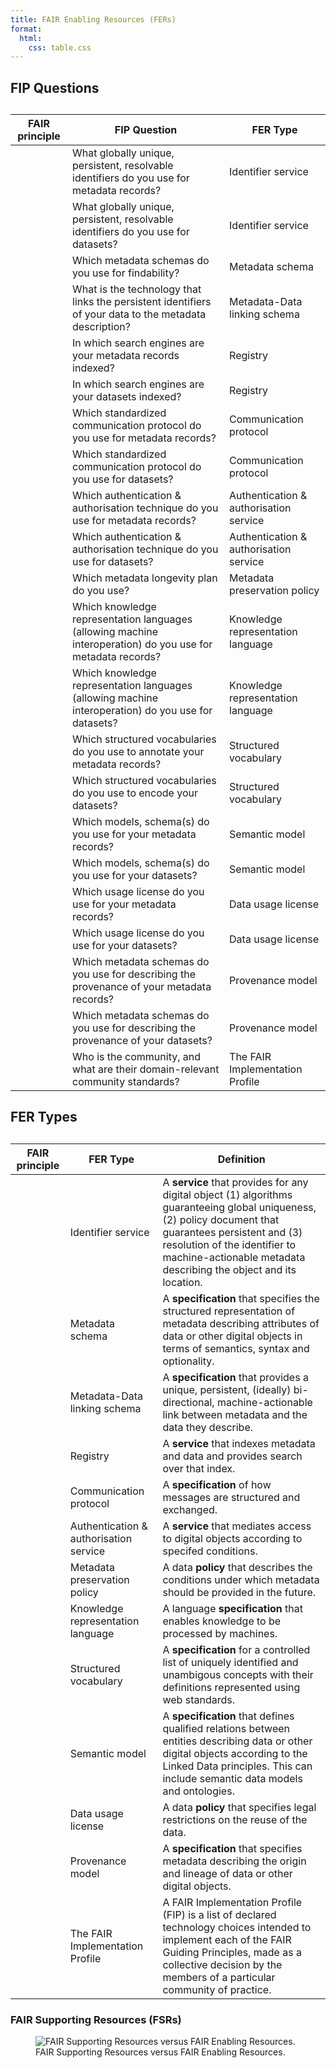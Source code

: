 ```yaml
---
title: FAIR Enabling Resources (FERs)
format: 
  html:
    css: table.css
---
```


## FIP Questions

```{=html}
<div class="column-page">
<table class="fipq">
<caption><span data-qmd="FAIR Implementation Profile (FIP) Questions. Adapted from @FIPmini."></span></caption>
<thead>
  <tr>
    <th>FAIR principle</th>
    <th>FIP Question</th>
    <th>FER Type</th>
  </tr></thead>
<tbody>
  <tr>
    <td><span data-qmd="{{< var F1 >}}"></span></td>
    <td>What globally unique, persistent, resolvable identifiers do you use for metadata records?</td>
    <td>Identifier service</td>
  </tr>
    <tr>
    <td><span data-qmd="{{< var F1 >}}"></span></td>
    <td>What globally unique, persistent, resolvable identifiers do you use for datasets?</td>
    <td>Identifier service</td>
  </tr>
  <tr>
    <td><span data-qmd="{{< var F2 >}}"></span></td>
    <td>Which metadata schemas do you use for findability?</td>
    <td>Metadata schema</td>
  </tr>
  <tr>
    <td><span data-qmd="{{< var F3 >}}"></span></td>
    <td>What is the technology that links the persistent identifiers of your data to the metadata description?</td>
    <td>Metadata-Data linking schema</td>
  </tr>
  <tr>
    <td><span data-qmd="{{< var F4 >}}"></span></td>
    <td>In which search engines are your metadata records indexed?</td>
    <td>Registry</td>
  </tr>
  <tr>
    <td><span data-qmd="{{< var F4 >}}"></span></td>
    <td>In which search engines are your datasets indexed?</td>
    <td>Registry</td>
  </tr>
  <tr>
    <td><span data-qmd="{{< var A1-1 >}}"></span></td>
    <td>Which standardized communication protocol do you use for metadata records?</td>
    <td>Communication protocol</td>
  </tr>
  <tr>
    <td><span data-qmd="{{< var A1-1 >}}"></span></td>
    <td>Which standardized communication protocol do you use for datasets?</td>
    <td>Communication protocol</td>
  </tr>
  <tr>
    <td><span data-qmd="{{< var A1-2 >}}"></span></td>
    <td>Which authentication & authorisation technique do you use for metadata records?</td>
    <td>Authentication &amp; authorisation service</td>
  </tr>
  <tr>
    <td><span data-qmd="{{< var A1-2 >}}"></span></td>
    <td>Which authentication & authorisation technique do you use for datasets?</td>
    <td>Authentication &amp; authorisation service</td>
  </tr>
  <tr>
    <td><span data-qmd="{{< var A2 >}}"></span></td>
    <td>Which metadata longevity plan do you use?</td>
    <td>Metadata preservation policy</td>
  </tr>
  <tr>
    <td><span data-qmd="{{< var I1 >}}"></span></td>
    <td>Which knowledge representation languages (allowing machine interoperation) do you use for metadata records?</td>
    <td>Knowledge representation language</td>
  </tr>
  <tr>
    <td><span data-qmd="{{< var I1 >}}"></span></td>
    <td>Which knowledge representation languages (allowing machine interoperation) do you use for datasets?</td>
    <td>Knowledge representation language</td>
  </tr>
  <tr>
    <td><span data-qmd="{{< var I2 >}}"></span></td>
    <td>Which structured vocabularies do you use to annotate your metadata records?</td>
    <td>Structured vocabulary</td>
  </tr>
  <tr>
    <td><span data-qmd="{{< var I2 >}}"></span></td>
    <td>Which structured vocabularies do you use to encode your datasets?</td>
    <td>Structured vocabulary</td>
  </tr>
  <tr>
    <td><span data-qmd="{{< var I3 >}}"></span></td>
    <td>Which models, schema(s) do you use for your metadata records?</td>
    <td>Semantic model</td>
  </tr>
  <tr>
    <td><span data-qmd="{{< var I3 >}}"></span></td>
    <td>Which models, schema(s) do you use for your datasets?</td>
    <td>Semantic model</td>
  </tr>
  <tr>
    <td><span data-qmd="{{< var R1-1 >}}"></span></td>
    <td>Which usage license do you use for your metadata records?</td>
    <td>Data usage license</td>
  </tr>
  <tr>
    <td><span data-qmd="{{< var R1-1 >}}"></span></td>
    <td>Which usage license do you use for your datasets?</td>
    <td>Data usage license</td>
  </tr>
  <tr>
    <td><span data-qmd="{{< var R1-2 >}}"></span></td>
    <td>Which metadata schemas do you use for describing the provenance of your metadata records?</td>
    <td>Provenance model</td>
  </tr>
  <tr>
    <td><span data-qmd="{{< var R1-2 >}}"></span></td>
    <td>Which metadata schemas do you use for describing the provenance of your datasets?</td>
    <td>Provenance model</td>
  </tr>
  <tr>
    <td><span data-qmd="{{< var R1-3 >}}"></span></td>
    <td>Who is the community, and what are their domain-relevant community standards?</td>
    <td>The FAIR Implementation Profile</td>
  </tr>
</tbody></table>
</div>
```

## FER Types

```{=html}
<div class="column-page">
<table class="fer">
<caption><span data-qmd="FAIR Enabling Resource (FER) Types. Adapted from @3pff_references."></span></caption>
<thead>
  <tr>
    <th>FAIR principle</th>
    <th>FER Type</th>
    <th>Definition</th>
  </tr></thead>
<tbody>
  <tr>
    <td><span data-qmd="{{< var F1 >}}"></span></td>
    <td>Identifier service</td>
    <td>A <b>service</b> that provides for any digital object (1) algorithms guaranteeing global uniqueness, (2) policy document that guarantees persistent and (3) resolution of the identifier to machine-actionable metadata describing the object and its location.</td>
  </tr>
  <tr>
    <td><span data-qmd="{{< var F2 >}}"></span></td>
    <td>Metadata schema</td>
    <td>A <b>specification</b> that specifies the structured representation of metadata describing attributes of data or other digital objects in terms of semantics, syntax and optionality.</td>
  </tr>
  <tr>
    <td><span data-qmd="{{< var F3 >}}"></span></td>
    <td>Metadata-Data linking schema</td>
    <td>A <b>specification</b> that provides a unique, persistent, (ideally) bi-directional, machine-actionable link between metadata and the data they describe.</td>
  </tr>
  <tr>
    <td><span data-qmd="{{< var F4 >}}"></span></td>
    <td>Registry</td>
    <td>A <b>service</b> that indexes metadata and data and provides search over that index.</td>
  </tr>
  <tr>
    <td><span data-qmd="{{< var A1-1 >}}"></span></td>
    <td>Communication protocol</td>
    <td>A <b>specification</b> of how messages are structured and exchanged.</td>
  </tr>
  <tr>
    <td><span data-qmd="{{< var A1-2 >}}"></span></td>
    <td>Authentication &amp; authorisation service</td>
    <td>A <b>service</b> that mediates access to digital objects according to specifed conditions.</td>
  </tr>
  <tr>
    <td><span data-qmd="{{< var A2 >}}"></span></td>
    <td>Metadata preservation policy</td>
    <td>A data <b>policy</b> that describes the conditions under which metadata should be provided in the future.</td>
  </tr>
  <tr>
    <td><span data-qmd="{{< var I1 >}}"></span></td>
    <td>Knowledge representation language</td>
    <td>A language <b>specification</b> that enables knowledge to be processed by machines.</td>
  </tr>
  <tr>
    <td><span data-qmd="{{< var I2 >}}"></span></td>
    <td>Structured vocabulary</td>
    <td>A <b>specification</b> for a controlled list of uniquely identified and unambigous concepts with their definitions represented using web standards.</td>
  </tr>
  <tr>
    <td><span data-qmd="{{< var I3 >}}"></span></td>
    <td>Semantic model</td>
    <td>A <b>specification</b> that defines qualified relations between entities describing data or other digital objects according to the Linked Data principles. This can include semantic data models and ontologies.</td>
  </tr>
  <tr>
    <td><span data-qmd="{{< var R1-1 >}}"></span></td>
    <td>Data usage license</td>
    <td>A data <b>policy</b> that specifies legal restrictions on the reuse of the data.</td>
  </tr>
  <tr>
    <td><span data-qmd="{{< var R1-2 >}}"></span></td>
    <td>Provenance model</td>
    <td>A <b>specification</b> that specifies metadata describing the origin and lineage of data or other digital objects.</td>
  </tr>
  <tr>
    <td><span data-qmd="{{< var R1-3 >}}"></span></td>
    <td>The FAIR Implementation Profile</td>
    <td>A FAIR Implementation Profile (FIP) is a list of declared technology choices intended to implement each of the FAIR Guiding Principles, made as a collective decision by the members of a particular community of practice.</td>
  </tr>
</tbody></table>
</div>
```

### FAIR Supporting Resources (FSRs)

![FAIR Supporting Resources versus FAIR Enabling Resources.](_static/img/fsr-new.drawio.svg){#fig-fsr}
